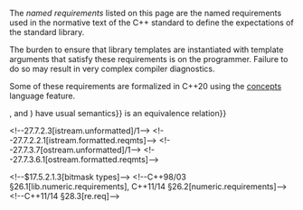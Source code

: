 {{title|Named Requirements}}
{{cpp/named req/navbar}}

The ''named requirements'' listed on this page are the named requirements used in the normative text of the C++ standard to define the expectations of the standard library.

The burden to ensure that library templates are instantiated with template arguments that satisfy these requirements is on the programmer. Failure to do so may result in very complex compiler diagnostics.

Some of these requirements are formalized in C++20 using the [[cpp/language/constraints|concepts]] language feature.

{{dsc begin}}
{{dsc h1|Basic}}
{{dsc named req|cpp/named req/DefaultConstructible|specifies that an object of the type can be default constructed}}
{{dsc named req|cpp/named req/MoveConstructible|specifies that an object of the type can be constructed from rvalue|notes={{mark c++11}}}}
{{dsc named req|cpp/named req/CopyConstructible|specifies that an object of the type can be constructed from lvalue}}
{{dsc named req|cpp/named req/MoveAssignable|specifies that an object of the type can be assigned from rvalue|notes={{mark c++11}}}}
{{dsc named req|cpp/named req/CopyAssignable|specifies that an object of the type can be assigned from lvalue}}
{{dsc named req|cpp/named req/Destructible|specifies that an object of the type can be destroyed}}

{{dsc h1|Type properties}}
{{dsc|Note: the standard does not define named requirements with names specified in this subcategory. &lt;br&gt;These are type categories defined by the core language. They are included here as named requirements only for consistency.}}
{{dsc named req|cpp/named req/ScalarType|object types that are not array types or class types}}
{{dsc named req|cpp/named req/PODType|POD (Plain Old Data) types, compatible with C {{c/core|struct}}|notes={{mark deprecated c++20}}}}
{{dsc named req|cpp/named req/TriviallyCopyable|objects of these types can maintain their values after copying their underlying bytes|notes={{mark c++11}}}}
{{dsc named req|cpp/named req/TrivialType|objects of these types can be trivially constructed and copied|notes={{mark c++11}}{{mark deprecated c++26}}}}
{{dsc named req|cpp/named req/StandardLayoutType|these types are useful for communicating with code written in other programming languages|notes={{mark c++11}}}}
{{dsc named req|cpp/named req/ImplicitLifetimeType|objects of these types can be implicitly created, and their lifetimes can be implicitly started}}

{{dsc h1|Library-wide}}
{{dsc named req|cpp/named req/BooleanTestable&lt;!-- LWG2114, P2167R3 --&gt;|boolean operations ({{c/core|operator&amp;&amp;}}, {{c/core|operator{{!!}}}}, and {{c/core|operator!}}) have usual semantics}}
{{dsc named req|cpp/named req/EqualityComparable|{{tt|operator{{==}}}} is an equivalence relation}}
{{dsc named req|cpp/named req/LessThanComparable|{{tt|operator&lt;}} is a strict weak ordering relation}}
{{dsc named req|cpp/named req/Swappable|can be swapped with an unqualified non-member function call {{c|swap()}}}}
{{dsc named req|cpp/named req/ValueSwappable|a {{named req|Iterator}} that dereferences to a {{named req|Swappable}} type|notes={{mark c++11}}}}
{{dsc named req|cpp/named req/NullablePointer|a pointer-like type supporting a null value|notes={{mark c++11}}}}
{{dsc named req|cpp/named req/Hash|a {{named req|FunctionObject}} that for inputs with different values has a low probability of giving the same output|notes={{mark c++11}}}}
{{dsc named req|cpp/named req/Allocator|a class type that contains allocation information}}
{{dsc named req|cpp/named req/FunctionObject|an object that can be called with the function call syntax}}
{{dsc named req|cpp/named req/Callable|a type for which the invoke operation is defined}}
{{dsc named req|cpp/named req/Predicate|a {{named req|FunctionObject}} that returns a value convertible to {{c/core|bool}} for one argument without modifying it}}
{{dsc named req|cpp/named req/BinaryPredicate|a {{named req|FunctionObject}} that returns a value convertible to {{c/core|bool}} for two arguments without modifying them}}
{{dsc named req|cpp/named req/Compare|a {{named req|BinaryPredicate}} that establishes an ordering relation}}
{{dsc end}}

{{dsc begin}}
{{dsc h1|Container}}
{{dsc named req|cpp/named req/Container|data structure that allows element access using iterators}}
{{dsc named req|cpp/named req/ReversibleContainer|container using bidirectional iterators}}
{{dsc named req|cpp/named req/AllocatorAwareContainer|container using an allocator|notes={{mark c++11}}}}
{{dsc named req|cpp/named req/SequenceContainer|container with elements stored linearly}}
{{dsc named req|cpp/named req/ContiguousContainer|container with elements stored at adjacent memory addresses|notes={{mark c++17}}}}
{{dsc named req|cpp/named req/AssociativeContainer|container that stores elements by associating them to keys}}
{{dsc named req|cpp/named req/UnorderedAssociativeContainer|container that stores elements stored in buckets by associating them to keys|notes={{mark c++11}}}}
{{dsc h2|Container element}}
{{dsc named req|cpp/named req/DefaultInsertable|element can be default-constructed in uninitialized storage|notes={{mark c++11}}}}
{{dsc named req|cpp/named req/CopyInsertable|element can be copy-constructed in uninitialized storage|notes={{mark c++11}}}}
{{dsc named req|cpp/named req/MoveInsertable|element can be move-constructed in uninitialized storage|notes={{mark c++11}}}}
{{dsc named req|cpp/named req/EmplaceConstructible|element can be constructed in uninitialized storage|notes={{mark c++11}}}}
{{dsc named req|cpp/named req/Erasable|element can be destroyed using an allocator|notes={{mark c++11}}}}

{{dsc h1|Iterator}}
{{dsc named req|cpp/named req/Iterator|title=LegacyIterator|general concept to access data within some data structure}}
{{dsc named req|cpp/named req/InputIterator|title=LegacyInputIterator|iterator that can be used to read data}}
{{dsc named req|cpp/named req/OutputIterator|title=LegacyOutputIterator|iterator that can be used to write data}}
{{dsc named req|cpp/named req/ForwardIterator|title=LegacyForwardIterator|iterator that can be used to read data multiple times}}
{{dsc named req|cpp/named req/BidirectionalIterator|title=LegacyBidirectionalIterator|iterator that can be both incremented and decremented}}
{{dsc named req|cpp/named req/RandomAccessIterator|title=LegacyRandomAccessIterator|iterator that can be advanced in constant time}}
{{dsc named req|cpp/named req/ContiguousIterator|title=LegacyContiguousIterator|iterator to contiguously-allocated elements|notes={{mark c++17}}}}
{{dsc named req|cpp/named req/ConstexprIterator|iterator that can be used during constant expression evaluation|notes={{mark c++20}}}}

{{dsc h1|Stream I/O functions}}
&lt;!--27.7.2.3[istream.unformatted]/1--&gt;
{{dsc named req|cpp/named req/UnformattedInputFunction|a stream input function that does not skip leading whitespace and counts the processed characters}}
&lt;!--27.7.2.2.1[istream.formatted.reqmts]--&gt;
{{dsc named req|cpp/named req/FormattedInputFunction|a stream input function that skips leading whitespace}}
&lt;!--27.7.3.7[ostream.unformatted]/1--&gt;
{{dsc named req|cpp/named req/UnformattedOutputFunction|a basic stream output function}}
&lt;!--27.7.3.6.1[ostream.formatted.reqmts]--&gt;
{{dsc named req|cpp/named req/FormattedOutputFunction|a stream output function that sets failbit on errors and returns a reference to the stream}}

{{dsc h1|Formatters}}
{{dsc named req|cpp/named req/BasicFormatter|abstracts formatting operations for a given formatting argument type and character type|notes={{mark c++20}}}}
{{dsc named req|cpp/named req/Formatter|defines functions used by the [[cpp/utility/format|formatting library]]|notes={{mark c++20}}}}

{{dsc h1|Random Number Generation}}
{{dsc named req|cpp/named req/SeedSequence|consumes a sequence of integers and produces a sequence of 32-bit unsigned values|notes={{mark c++11}}}}
{{dsc named req|cpp/named req/UniformRandomBitGenerator|returns uniformly distributed random unsigned integers|notes={{mark c++11}}}}
{{dsc named req|cpp/named req/RandomNumberEngine|a deterministic {{named req|UniformRandomBitGenerator}}, defined by the seed|notes={{mark c++11}}}}
{{dsc named req|cpp/named req/RandomNumberEngineAdaptor|a {{named req|RandomNumberEngine}} that transforms the output of another {{named req|RandomNumberEngine}}|notes={{mark c++11}}}}
{{dsc named req|cpp/named req/RandomNumberDistribution|returns random numbers distributed according to a given mathematical probability density function|notes={{mark c++11}}}}

{{dsc h1|Concurrency}}
{{dsc named req|cpp/named req/BasicLockable|provides exclusive ownership semantics for execution agents (i.e. threads)|notes={{mark c++11}}}}
{{dsc named req|cpp/named req/Lockable|a {{named req|BasicLockable}} that supports attempted lock acquisition|notes={{mark c++11}}}}
{{dsc named req|cpp/named req/TimedLockable|a {{named req|Lockable}} that supports timed lock acquisition|notes={{mark c++11}}}}
{{dsc named req|cpp/named req/SharedLockable|provides shared ownership semantics for execution agents (i.e. threads)|notes={{mark c++14}}&lt;!--P2160R1--&gt;}}
{{dsc named req|cpp/named req/SharedTimedLockable|a {{named req|SharedLockable}} that supports timed lock acquisition|notes={{mark c++14}}&lt;!--P2160R1--&gt;}}
{{dsc named req|cpp/named req/Mutex|a {{named req|Lockable}} that protects against data races and sequentially consistent synchronization|notes={{mark c++11}}}}
{{dsc named req|cpp/named req/TimedMutex|a {{named req|TimedLockable}} that protects against data races and sequentially consistent synchronization|notes={{mark c++11}}}}
{{dsc named req|cpp/named req/SharedMutex|a {{named req|Mutex}} that supports shared ownership semantics|notes={{mark c++17}}}}
{{dsc named req|cpp/named req/SharedTimedMutex|a {{named req|TimedMutex}} that supports shared ownership semantics|notes={{mark c++14}}}}

{{dsc h1|Ranges}}
{{dsc named req|cpp/named req/RangeAdaptorObject|a {{named req|FunctionObject}} that creates a [[cpp/ranges#Range adaptors|range adaptor]] from a {{lconcept|viewable_range}} and additional arguments|notes={{mark c++20}}}}
{{dsc named req|cpp/named req/RangeAdaptorClosureObject|a {{named req|FunctionObject}} that supports the pipe operator|notes={{mark c++20}}}}

{{dsc h1|Multidimensional View Customization}}
{{dsc named req|cpp/named req/LayoutMapping|controls the mapping of multidimensional index in {{lc|mdspan}}|notes={{mark c++23}}}}
{{dsc named req|cpp/named req/LayoutMappingPolicy|a policy that holds {{named req|LayoutMapping}} requirements|notes={{mark c++23}}}}
{{dsc named req|cpp/named req/AccessorPolicy|a policy that controls access to data handle in {{lc|mdspan}}|notes={{mark c++23}}}}

{{dsc h1|Other}}
{{dsc named req|cpp/named req/UnaryTypeTrait|describes a property of a type|notes={{mark c++11}}}}
{{dsc named req|cpp/named req/BinaryTypeTrait|describes a relationship between two types|notes={{mark c++11}}}}
{{dsc named req|cpp/named req/TransformationTrait|modifies a property of a type|notes={{mark c++11}}}}
{{dsc named req|cpp/named req/Clock|aggregates a duration, a time point, and a function to get the current time point|notes={{mark c++11}}}}
{{dsc named req|cpp/named req/TrivialClock|a {{named req|Clock}} that does not throw exceptions|notes={{mark c++11}}}}
{{dsc named req|cpp/named req/CharTraits|defines types and functions for a character type}}
{{dsc named req|cpp/named req/BitmaskType|bitset, integer, or enumeration}}&lt;!--$17.5.2.1.3[bitmask types]--&gt;
{{dsc named req|cpp/named req/NumericType|a type for which initialization is effectively equal to assignment}}&lt;!--C++98/03 §26.1[lib.numeric.requirements], C++11/14 §26.2[numeric.requirements]--&gt;
{{dsc named req|cpp/named req/RegexTraits|defines types and functions used by the [[cpp/regex|regular expressions library]]|notes={{mark c++11}}}}&lt;!--C++11/14 §28.3[re.req]--&gt;
{{dsc named req|cpp/named req/LiteralType|a type with constexpr constructor|notes={{mark c++11}}}}
{{dsc end}}

{{todo|Any other missing requirement?}}

{{langlinks|ar|de|es|fr|it|ja|pt|ru|zh}}